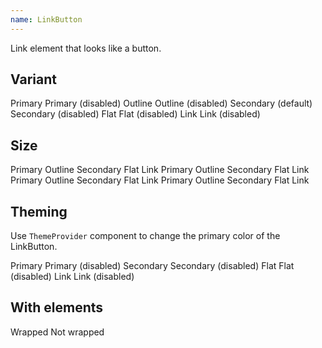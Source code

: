 ```yaml
---
name: LinkButton
---
```



Link element that looks like a button.

## Variant

<Playground>
  <Grid gap="lg" cross="center" main="center" columns="repeat(2, auto)" css={{ p: '$4', bc: '$gray50' }}>
    <LinkButton href="#" variant="primary">
      Primary
    </LinkButton>
    <LinkButton href="#" disabled variant="primary">
      Primary (disabled)
    </LinkButton>
    <LinkButton href="#" variant="outline">
      Outline
    </LinkButton>
    <LinkButton href="#" variant="outline" disabled>
      Outline (disabled)
    </LinkButton>
    <LinkButton href="#" variant="secondary">
      Secondary (default)
    </LinkButton>
    <LinkButton href="#" variant="secondary" disabled>
      Secondary (disabled)
    </LinkButton>
    <LinkButton href="#" variant="flat">
      Flat
    </LinkButton>
    <LinkButton href="#" variant="flat" disabled>
      Flat (disabled)
    </LinkButton>
    <LinkButton href="#" variant="link">
      Link
    </LinkButton>
    <LinkButton href="#" variant="link" disabled>
      Link (disabled)
    </LinkButton>
  </Grid>
</Playground>

## Size

<Playground>
  <Flex flow="column" gap="xl" css={{ py: '$8', bc: '$gray50' }}>
    <Flex gap="sm" css={{ px: '$10' }}>
      <LinkButton href="#" size="xs" variant="primary">
        Primary
      </LinkButton>
      <LinkButton href="#" size="xs" variant="outline">
        Outline
      </LinkButton>
      <LinkButton href="#" size="xs" variant="secondary">
        Secondary
      </LinkButton>
      <LinkButton href="#" size="xs" variant="flat">
        Flat
      </LinkButton>
      <LinkButton href="#" size="xs" variant="link">
        Link
      </LinkButton>
    </Flex>
    <Flex gap="sm" css={{ px: '$10' }}>
      <LinkButton href="#" size="sm" variant="primary">
        Primary
      </LinkButton>
      <LinkButton href="#" size="sm" variant="outline">
        Outline
      </LinkButton>
      <LinkButton href="#" size="sm" variant="secondary">
        Secondary
      </LinkButton>
      <LinkButton href="#" size="sm" variant="flat">
        Flat
      </LinkButton>
      <LinkButton href="#" size="sm" variant="link">
        Link
      </LinkButton>
    </Flex>
    <Flex gap="sm" css={{ px: '$10' }}>
      <LinkButton href="#" size="md" variant="primary">
        Primary
      </LinkButton>
      <LinkButton href="#" size="md" variant="outline">
        Outline
      </LinkButton>
      <LinkButton href="#" size="md" variant="secondary">
        Secondary
      </LinkButton>
      <LinkButton href="#" size="md" variant="flat">
        Flat
      </LinkButton>
      <LinkButton href="#" size="md" variant="link">
        Link
      </LinkButton>
    </Flex>
    <Flex gap="sm" css={{ px: '$10' }}>
      <LinkButton href="#" size="lg" variant="primary">
        Primary
      </LinkButton>
      <LinkButton href="#" size="lg" variant="outline">
        Outline
      </LinkButton>
      <LinkButton href="#" size="lg" variant="secondary">
        Secondary
      </LinkButton>
      <LinkButton href="#" size="lg" variant="flat">
        Flat
      </LinkButton>
      <LinkButton href="#" size="lg" variant="link">
        Link
      </LinkButton>
    </Flex>
  </Flex>
</Playground>

## Theming

Use `ThemeProvider` component to change the primary color of the LinkButton.

<Playground>
  <ThemeProvider theme="purple">
    <Flex flow="column" gap="xl" css={{ py: '$8', bc: '$surfaceStill' }}>
      <Flex gap="sm" css={{ px: '$10' }}>
        <LinkButton href="#" variant="primary">
          Primary
        </LinkButton>
        <LinkButton href="#" disabled variant="primary">
          Primary (disabled)
        </LinkButton>
      </Flex>
      <Flex gap="sm" css={{ px: '$10' }}>
        <LinkButton href="#" variant="secondary">
          Secondary
        </LinkButton>
        <LinkButton href="#" variant="secondary" disabled>
          Secondary (disabled)
        </LinkButton>
      </Flex>
      <Flex gap="sm" css={{ px: '$10' }}>
        <LinkButton href="#" variant="flat">
          Flat
        </LinkButton>
        <LinkButton href="#" variant="flat" disabled>
          Flat (disabled)
        </LinkButton>
      </Flex>
      <Flex gap="sm" css={{ px: '$10' }}>
        <LinkButton href="#" variant="link">
          Link
        </LinkButton>
        <LinkButton href="#" variant="link" disabled>
          Link (disabled)
        </LinkButton>
      </Flex>
    </Flex>
  </ThemeProvider>
</Playground>

## With elements

<Playground>
  <Flex flow="column" cross="start" gap="xl" css={{ p: '$8', bc: '$gray50' }}>
    <LinkButton href="#" variant="primary" gap="2">
      <Icon as={DotsVerticalIcon} />
      <span>Wrapped</span>
    </LinkButton>
    <LinkButton href="#" variant="primary" gap="2">
      <Icon as={DotsVerticalIcon} />
      Not wrapped
    </LinkButton>
    <LinkButton href="#" variant="outline">
      <Icon as={DotsVerticalIcon} variant="secondary" />
    </LinkButton>
  </Flex>
</Playground>
